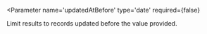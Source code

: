 
<Parameter 
  name='updatedAtBefore'
  type='date'
  required={false}
>
  Limit results to records updated before the value provided.
</Parameter>